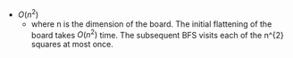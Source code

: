 - $O(n^{2})$
    - where n is the dimension of the board. The initial flattening of the board takes $O(n^{2})$ time. The subsequent BFS visits each of the n^{2} squares at most once.